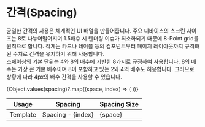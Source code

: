 
<Meta title="Design System/Guide/Spacing" />

# 간격(Spacing)

균일한 간격의 사용은 체계적인 UI 배열을 만들어줍니다. 주요 디바이스의 스크린 사이즈는 8로
나누어떨어지며 1.5배수 시 렌더링 이슈가 최소화되기 때문에 8-Point grid를 원칙으로 합니다. 작게는
카드나 테이블 등의 컴포넌트부터 페이지 레이아웃까지 규격화된 수치로 간격을 유지하기 위해
사용합니다. <br/>
스페이싱의 기본 단위는 4와 8의 배수에 기반한 8가지로 규정하여 사용합니다. 8의 배수는 가장 큰 기본
배수이며 8이 포함하고 있는 2와 4의 배수도 허용합니다. 그러므로 상황에 따라 4px의 배수 간격을
사용할 수 있습니다.

<table id="guide" style={{ width: "100%", tableLayout: "fixed", margin: "40px 0" }}>
  <thead>
    <tr>
      <th>Usage</th>
      <th>Spacing</th>
      <th>Spacing Size</th>
    </tr>
  </thead>
  <tbody>
    {Object.values(spacing)?.map((space, index) => (
      <tr key={index}>
        <td>Template</td>
        <td>Spacing - {index}</td>
        <td>{space}</td>
      </tr>
    ))}
  </tbody>
</table>

